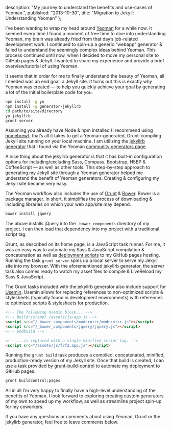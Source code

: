 
  description: "My journey to understand the benefits and use-cases of Yeoman.",
  published: "2013-10-30",
  title: "Migration to Jekyll: Understanding Yeoman"
};

<Layout>
<Post {...meta}>

I&rsquo;ve been wanting to wrap my head around [Yeoman](http://yeoman.io/) for a while now. It seemed every time I found a moment of free time to dive into understanding Yeoman, my brain was already fried from that day&rsquo;s job-related development work. I continued to spin-up a generic &ldquo;webapp&rdquo; generator & failed to understand the seemingly complex ideas behind Yeoman. This process continued until now, when I decided to move my personal site to GitHub pages & Jekyll. I wanted to share my experience and provide a brief overview/tutorial of using Yeoman.

It seems that in order for me to finally understand the beauty of Yeoman, all I needed was an end goal: a Jekyll site. It turns out this is exactly why Yeoman was created — to help you quickly achieve your goal by generating a lot of the initial boilerplate code for you.

```bash
npm install -g yo
npm install -g generator-jekyllrb
cd path/to/site/directory
yo jekyllrb
grunt server
```

Assuming you already have Node & npm installed (I recommend using [homebrew](http://davidcalhoun.me/2013/12/16/developer-tools-homebrew/)), that&rsquo;s all it takes to get a Yeoman-generated, Grunt-compiling Jekyll site running on your local machine. I am utilizing the [jekyllrb generator](https://github.com/robwierzbowski/generator-jekyllrb) that I found via the Yeoman [community generators page](http://yeoman.io/community-generators.html).

A nice thing about the jekyllrb generator is that it has built-in configuration options for including/excluding Sass, Compass, Bootstrap, H5BP & CoffeeScript — as well as other tools. This step-by-step approach to generating my Jekyll site through a Yeoman generator helped me understand the benefit of Yeoman generators. Creating & configuring my Jekyll site became very easy.

The Yeoman workflow also includes the use of [Grunt](http://gruntjs.com/) & [Bower](http://bower.io/). Bower is a package manager. In short, it simplifies the process of downloading & including libraries on which your web app/site may depend.

```bash
bower install jquery
```

The above installs jQuery into the `_bower_components` directory of my project. I can then load that dependency into my project with a traditional script tag.

Grunt, as described on its home page, is a JavaScript task runner. For me, it was an easy way to automate my Sass & JavaScript compilation & concatenation as well as [deployment scripts](https://github.com/robwierzbowski/grunt-build-control) to my GitHub pages hosting. Running the task `grunt server` spins up a local server to serve my Jekyll site into my browser. With the aforementioned jekyllrb generator, the server task also comes ready to watch my asset files to compile & LiveReload my Sass & JavaScript.

The Grunt tasks included with the jekyllrb generator also include support for [Usemin](https://github.com/yeoman/grunt-usemin). Usemin allows for replacing references to non-optimized scripts & stylesheets (typically found in development environments) with references to optimized scripts & stylesheets for production.

```html
<!-- The following Usemin block... -->
<!-- build:js(app) /assets/js/app.js -->
<script src="/_bower_components/modernizr/modernizr.js"></script>
<script src="/_bower_components/jquery/jquery.js"></script>
<!-- endbuild -->

<!-- ...is replaced with a single minified script tag. -->
<script src="/assets/js/f7f2.app.js"></script>
```

Running the `grunt build` task produces a compiled, concatenated, minified, production-ready version of my Jekyll site. Once that build is created, I can use a task provided by [grunt-build-control](https://github.com/robwierzbowski/grunt-build-control) to automate my deployment to GitHub pages.

```bash
grunt buildcontrol:pages
```

All in all I&rsquo;m very happy to finally have a high-level understanding of the benefits of Yeoman. I look forward to exploring creating custom generators of my own to speed up my workflow, as well as streamline project spin-up for my coworkers.

If you have any questions or comments about using Yeoman, Grunt or the jekyllrb generator, feel free to leave comments below.

</Post>
</Layout>
